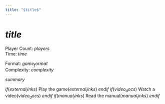 ```yaml
---
title: "$title$"
---
```


# $title$

::: {.game-info-box}
::: {.game-stats}
::: {.left-stats}
Player Count: $players$  
Time: $time$
:::
::: {.right-stats}
Format: $game_format$  
Complexity: $complexity$
:::
:::
:::

$summary$

::: {.game-actions}
$if(external_links)$
[Play the game]{.btn .btn-play}($external_links$)
$endif$
$if(video_docs)$
[Watch a video]{.btn .btn-watch}($video_docs$)
$endif$
$if(manual_links)$
[Read the manual]{.btn .btn-manual}($manual_links$)
$endif$
:::
